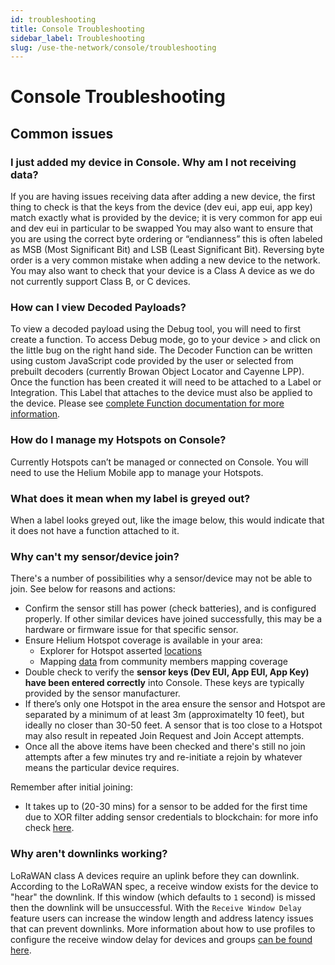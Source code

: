 ```yaml
---
id: troubleshooting
title: Console Troubleshooting
sidebar_label: Troubleshooting
slug: /use-the-network/console/troubleshooting
---
```


# Console Troubleshooting


## Common issues

### I just added my device in Console. Why am I not receiving data?

If you are having issues receiving data after adding a new device, the first
thing to check is that the keys from the device (dev eui, app eui, app key)
match exactly what is provided by the device; it is very common for app eui and
dev eui in particular to be swapped You may also want to ensure that you are
using the correct byte ordering or “endianness” this is often labeled as MSB
(Most Significant Bit) and LSB (Least Significant Bit). Reversing byte order is
a very common mistake when adding a new device to the network. You may also want
to check that your device is a Class A device as we do not currently support
Class B, or C devices.

### How can I view Decoded Payloads?

To view a decoded payload using the Debug tool, you will need to first create a
function. To access Debug mode, go to your device > and click on the little bug
on the right hand side. The Decoder Function can be written using custom
JavaScript code provided by the user or selected from prebuilt decoders
(currently Browan Object Locator and Cayenne LPP). Once the function has been
created it will need to be attached to a Label or Integration. This Label that
attaches to the device must also be applied to the device. Please see 
[complete Function documentation for more information](/use-the-network/console/functions/).

### How do I manage my Hotspots on Console?

Currently Hotspots can’t be managed or connected on Console. You will need to 
use the Helium Mobile app to manage your Hotspots.

### What does it mean when my label is greyed out?

When a label looks greyed out, like the image below, this would indicate that it
does not have a function attached to it.

### Why can't my sensor/device join?

There's a number of possibilities why a sensor/device may not be able to join. See below for reasons and actions:

- Confirm the sensor still has power (check batteries), and is configured properly. If other similar devices have joined successfully, this may be a hardware or firmware issue for that specific sensor. 
- Ensure Helium Hotspot coverage is available in your area:
    - Explorer for Hotspot asserted [locations](https://explorer.helium.com/)
    - Mapping [data](https://mappers.helium.com/) from community members mapping coverage
- Double check to verify the **sensor keys (Dev EUI, App EUI, App Key) have been entered correctly** into Console. These keys are typically provided by the sensor manufacturer.
- If there’s only one Hotspot in the area ensure the sensor and Hotspot are separated by a minimum of at least 3m (approximatelty 10 feet), but ideally no closer than 30-50 feet. A sensor that is too close to a Hotspot may also result in repeated Join Request and Join Accept attempts. 
- Once all the above items have been checked and there's still no join attempts after a few minutes try and re-initiate a rejoin by whatever means the particular device requires.

Remember after initial joining:

- It takes up to (20-30 mins) for a sensor to be added for the first time due to XOR filter adding sensor credentials to blockchain: for more info check [here](https://docs.helium.com/use-the-network/console/adding-devices/#when-adding-devices-for-the-first-time).

### Why aren't downlinks working?

LoRaWAN class A devices require an uplink before they can downlink. According to the LoRaWAN spec, a receive window exists for the device to "hear" the downlink. 
If this window (which defaults to `1` second) is missed then the downlink will be unsuccessful. With the `Receive Window Delay` feature users can 
increase the window length and address latency issues that can prevent downlinks. More information about how to use profiles to configure the 
receive window delay for devices and groups [can be found here](https://docs.helium.com/use-the-network/console/profiles/#receive-window-delay).